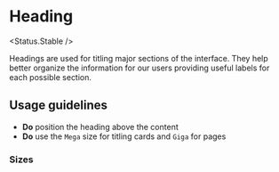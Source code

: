 
# Heading

<Status.Stable />

Headings are used for titling major sections of the interface. They help better organize the information
for our users providing useful labels for each possible section.

## Usage guidelines

- **Do** position the heading above the content
- **Do** use the `Mega` size for titling cards and `Giga` for pages

<Story id="typography-heading--base" />
<Props of={Heading} />

### Sizes

<Story id="typography-heading--size" />
